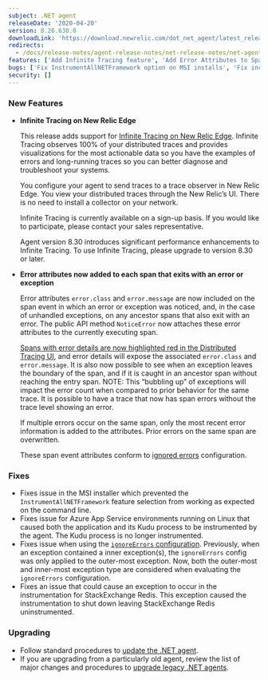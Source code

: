 ```yaml
---
subject: .NET agent
releaseDate: '2020-04-20'
version: 8.26.630.0
downloadLink: 'https://download.newrelic.com/dot_net_agent/latest_release'
redirects:
  - /docs/release-notes/agent-release-notes/net-release-notes/net-agent-8262300
features: ['Add Infinite Tracing feature', 'Add Error Attributes to Span Events']
bugs: ['Fix InstrumentAllNETFramework option on MSI installs', 'Fix incompatibility with Azure App Service and Kudu on Linux', 'Better handle Ignored Errors', 'Fix possible exception when instrumenting StackExchange.Redis']
security: []
---
```


### New Features

* **Infinite Tracing on New Relic Edge**

  This release adds support for [Infinite Tracing on New Relic Edge](https://docs.newrelic.com/docs/understand-dependencies/distributed-tracing/enable-configure/enable-distributed-tracing). Infinite Tracing observes 100% of your distributed traces and provides visualizations for the most actionable data so you have the examples of errors and long-running traces so you can better diagnose and troubleshoot your systems.

  You configure your agent to send traces to a trace observer in New Relic Edge. You view your distributed traces through the New Relic’s UI. There is no need to install a collector on your network.

  Infinite Tracing is currently available on a sign-up basis. If you would like to participate, please contact your sales representative.

  Agent version 8.30 introduces significant performance enhancements to Infinite Tracing. To use Infinite Tracing, please upgrade to version 8.30 or later.
* **Error attributes now added to each span that exits with an error or exception**

  Error attributes `error.class` and `error.message` are now included on the span event in which an error or exception was noticed, and, in the case of unhandled exceptions, on any ancestor spans that also exit with an error. The public API method `NoticeError` now attaches these error attributes to the currently executing span.

  [Spans with error details are now highlighted red in the Distributed Tracing UI](https://docs.newrelic.com/docs/apm/distributed-tracing/ui-data/understand-use-distributed-tracing-data#rules-limits), and error details will expose the associated `error.class` and `error.message`. It is also now possible to see when an exception leaves the boundary of the span, and if it is caught in an ancestor span without reaching the entry span. NOTE: This “bubbling up” of exceptions will impact the error count when compared to prior behavior for the same trace. It is possible to have a trace that now has span errors without the trace level showing an error.

  If multiple errors occur on the same span, only the most recent error information is added to the attributes. Prior errors on the same span are overwritten.

  These span event attributes conform to [ignored errors](https://docs.newrelic.com/docs/agents/manage-apm-agents/agent-data/manage-errors-apm-collect-ignore-or-mark-expected#ignore) configuration.

### Fixes

* Fixes issue in the MSI installer which prevented the `InstrumentAllNETFramework` feature selection from working as expected on the command line.
* Fixes issue for Azure App Service environments running on Linux that caused both the application and its Kudu process to be instrumented by the agent. The Kudu process is no longer instrumented.
* Fixes issue when using the [`ignoreErrors` configuration](https://docs.newrelic.com/docs/agents/net-agent/configuration/net-agent-configuration#error-ignoreErrors). Previously, when an exception contained a inner exception(s), the `ignoreErrors` config was only applied to the outer-most exception. Now, both the outer-most and inner-most exception type are considered when evaluating the `ignoreErrors` configuration.
* Fixes an issue that could cause an exception to occur in the instrumentation for StackExchange Redis. This exception caused the instrumentation to shut down leaving StackExchange Redis uninstrumented.

### Upgrading

* Follow standard procedures to [update the .NET agent](/docs/agents/net-agent/installation-configuration/update-net-agent).
* If you are upgrading from a particularly old agent, review the list of major changes and procedures to [upgrade legacy .NET agents](/docs/agents/net-agent/troubleshooting/upgrade-legacy-net-agents).
